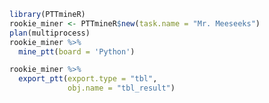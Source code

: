 
```r
library(PTTmineR)
rookie_miner <- PTTmineR$new(task.name = "Mr. Meeseeks")
plan(multiprocess)
rookie_miner %>% 
  mine_ptt(board = 'Python')
```

```r
rookie_miner %>% 
  export_ptt(export.type = "tbl",
             obj.name = "tbl_result")
```

